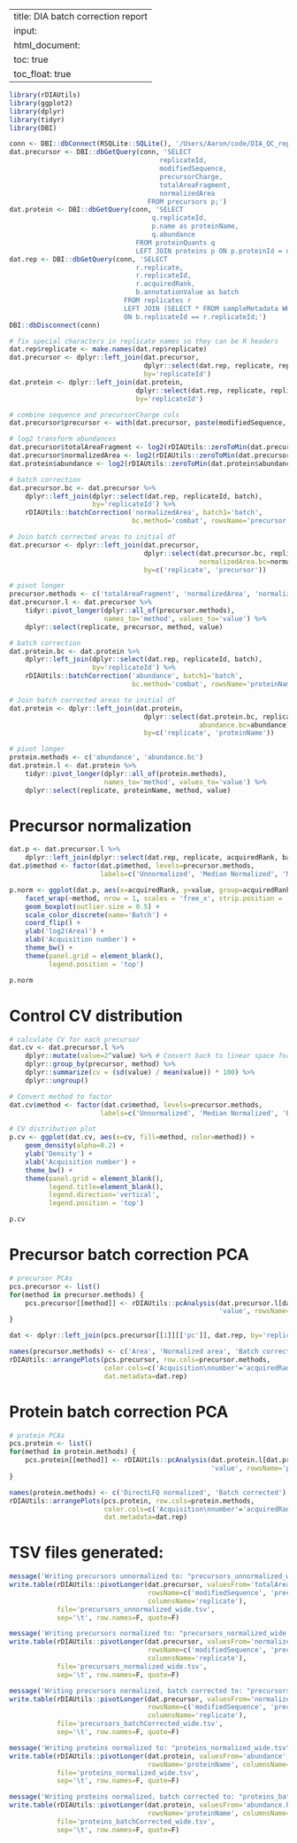 
---
title: DIA batch correction report
input:
    html_document:
        toc: true
        toc_float: true
---

```r

library(rDIAUtils)
library(ggplot2)
library(dplyr)
library(tidyr)
library(DBI)

conn <- DBI::dbConnect(RSQLite::SQLite(), '/Users/Aaron/code/DIA_QC_report/testData/normalize_db/full/data.db3')
dat.precursor <- DBI::dbGetQuery(conn, 'SELECT
                                      replicateId,
                                      modifiedSequence,
                                      precursorCharge,
                                      totalAreaFragment,
                                      normalizedArea
                                   FROM precursors p;')
dat.protein <- DBI::dbGetQuery(conn, 'SELECT
                                    q.replicateId,
                                    p.name as proteinName,
                                    q.abundance 
                                FROM proteinQuants q
                                LEFT JOIN proteins p ON p.proteinId = q.proteinId;')
dat.rep <- DBI::dbGetQuery(conn, 'SELECT
                                r.replicate,
                                r.replicateId,
                                r.acquiredRank,
                                b.annotationValue as batch
                             FROM replicates r
                             LEFT JOIN (SELECT * FROM sampleMetadata WHERE annotationKey == "batch") b
                             ON b.replicateId == r.replicateId;')
DBI::dbDisconnect(conn)

# fix special characters in replicate names so they can be R headers
dat.rep$replicate <- make.names(dat.rep$replicate)
dat.precursor <- dplyr::left_join(dat.precursor,
                                  dplyr::select(dat.rep, replicate, replicateId),
                                  by='replicateId')
dat.protein <- dplyr::left_join(dat.protein,
                                dplyr::select(dat.rep, replicate, replicateId),
                                by='replicateId')

# combine sequence and precursorCharge cols
dat.precursor$precursor <- with(dat.precursor, paste(modifiedSequence, precursorCharge, sep='_'))

# log2 transform abundances
dat.precursor$totalAreaFragment <- log2(rDIAUtils::zeroToMin(dat.precursor$totalAreaFragment))
dat.precursor$normalizedArea <- log2(rDIAUtils::zeroToMin(dat.precursor$normalizedArea))
dat.protein$abundance <- log2(rDIAUtils::zeroToMin(dat.protein$abundance))

```


```r

# batch correction
dat.precursor.bc <- dat.precursor %>% 
    dplyr::left_join(dplyr::select(dat.rep, replicateId, batch),
                     by='replicateId') %>%
    rDIAUtils::batchCorrection('normalizedArea', batch1='batch',
                               bc.method='combat', rowsName='precursor')

# Join batch corrected areas to initial df
dat.precursor <- dplyr::left_join(dat.precursor,
                                  dplyr::select(dat.precursor.bc, replicate, precursor,
                                                normalizedArea.bc=normalizedArea),
                                  by=c('replicate', 'precursor'))

# pivot longer
precursor.methods <- c('totalAreaFragment', 'normalizedArea', 'normalizedArea.bc')
dat.precursor.l <- dat.precursor %>%
    tidyr::pivot_longer(dplyr::all_of(precursor.methods),
                        names_to='method', values_to='value') %>%
    dplyr::select(replicate, precursor, method, value)

```

```r

# batch correction
dat.protein.bc <- dat.protein %>% 
    dplyr::left_join(dplyr::select(dat.rep, replicateId, batch),
                     by='replicateId') %>%
    rDIAUtils::batchCorrection('abundance', batch1='batch',
                               bc.method='combat', rowsName='proteinName')

# Join batch corrected areas to initial df
dat.protein <- dplyr::left_join(dat.protein,
                                  dplyr::select(dat.protein.bc, replicate, proteinName,
                                                abundance.bc=abundance),
                                  by=c('replicate', 'proteinName'))

# pivot longer
protein.methods <- c('abundance', 'abundance.bc')
dat.protein.l <- dat.protein %>%
    tidyr::pivot_longer(dplyr::all_of(protein.methods),
                        names_to='method', values_to='value') %>%
    dplyr::select(replicate, proteinName, method, value)

```

# Precursor normalization

```r

dat.p <- dat.precursor.l %>%
    dplyr::left_join(dplyr::select(dat.rep, replicate, acquiredRank, batch))
dat.p$method <- factor(dat.p$method, levels=precursor.methods,
                       labels=c('Unnormalized', 'Median Normalized', 'Normalized, Batch Corrected'))

p.norm <- ggplot(dat.p, aes(x=acquiredRank, y=value, group=acquiredRank, color=batch)) +
    facet_wrap(~method, nrow = 1, scales = 'free_x', strip.position = 'top') +
    geom_boxplot(outlier.size = 0.5) +
    scale_color_discrete(name='Batch') +
    coord_flip() +
    ylab('log2(Area)') +
    xlab('Acquisition number') +
    theme_bw() +
    theme(panel.grid = element_blank(),
          legend.position = 'top')

p.norm

```

# Control CV distribution

```r

# calculate CV for each precursor
dat.cv <- dat.precursor.l %>%
    dplyr::mutate(value=2^value) %>% # Convert back to linear space for CV calculation
    dplyr::group_by(precursor, method) %>%
    dplyr::summarize(cv = (sd(value) / mean(value)) * 100) %>%
    dplyr::ungroup()

# Convert method to factor
dat.cv$method <- factor(dat.cv$method, levels=precursor.methods,
                       labels=c('Unnormalized', 'Median Normalized', 'Batch Corrected'))

# CV distribution plot
p.cv <- ggplot(dat.cv, aes(x=cv, fill=method, color=method)) +
    geom_density(alpha=0.2) +
    ylab('Density') +
    xlab('Acquisition number') +
    theme_bw() +
    theme(panel.grid = element_blank(),
          legend.title=element_blank(),
          legend.direction='vertical',
          legend.position = 'top')

p.cv

```

# Precursor batch correction PCA

```r

# precursor PCAs
pcs.precursor <- list()
for(method in precursor.methods) {
    pcs.precursor[[method]] <- rDIAUtils::pcAnalysis(dat.precursor.l[dat.precursor.l$method == method,],
                                                     'value', rowsName='precursor', columnsName='replicate')
}

dat <- dplyr::left_join(pcs.precursor[[1]][['pc']], dat.rep, by='replicate')

names(precursor.methods) <- c('Area', 'Normalized area', 'Batch corrected')
rDIAUtils::arrangePlots(pcs.precursor, row.cols=precursor.methods,
                        color.cols=c('Acquisition\nnumber'='acquiredRank', 'Batch'='batch'),
                        dat.metadata=dat.rep)
```

# Protein batch correction PCA

```r

# protein PCAs
pcs.protein <- list()
for(method in protein.methods) {
    pcs.protein[[method]] <- rDIAUtils::pcAnalysis(dat.protein.l[dat.protein.l$method == method,],
                                                   'value', rowsName='proteinName', columnsName='replicate')
}

names(protein.methods) <- c('DirectLFQ normalized', 'Batch corrected')
rDIAUtils::arrangePlots(pcs.protein, row.cols=protein.methods,
                        color.cols=c('Acquisition\nnumber'='acquiredRank', 'Batch'='batch'),
                        dat.metadata=dat.rep)
```


# TSV files generated:

```r

message('Writing precursors unnormalized to: "precursors_unnormalized_wide.tsv"')
write.table(rDIAUtils::pivotLonger(dat.precursor, valuesFrom='totalAreaFragment',
                                   rowsName=c('modifiedSequence', 'precursorCharge'),
                                   columnsName='replicate'),
            file='precursors_unnormalized_wide.tsv',
            sep='\t', row.names=F, quote=F)

message('Writing precursors normalized to: "precursors_normalized_wide.tsv"')
write.table(rDIAUtils::pivotLonger(dat.precursor, valuesFrom='normalizedArea',
                                   rowsName=c('modifiedSequence', 'precursorCharge'),
                                   columnsName='replicate'),
            file='precursors_normalized_wide.tsv',
            sep='\t', row.names=F, quote=F)

message('Writing precursors normalized, batch corrected to: "precursors_batchCorrected_wide.tsv"')
write.table(rDIAUtils::pivotLonger(dat.precursor, valuesFrom='normalizedArea.bc',
                                   rowsName=c('modifiedSequence', 'precursorCharge'),
                                   columnsName='replicate'),
            file='precursors_batchCorrected_wide.tsv',
            sep='\t', row.names=F, quote=F)

message('Writing proteins normalized to: "proteins_normalized_wide.tsv"')
write.table(rDIAUtils::pivotLonger(dat.protein, valuesFrom='abundance',
                                   rowsName='proteinName', columnsName='replicate'),
            file='proteins_normalized_wide.tsv',
            sep='\t', row.names=F, quote=F)

message('Writing proteins normalized, batch corrected to: "proteins_batchCorrected_wide.tsv"')
write.table(rDIAUtils::pivotLonger(dat.protein, valuesFrom='abundance.bc',
                                   rowsName='proteinName', columnsName='replicate'),
            file='proteins_batchCorrected_wide.tsv',
            sep='\t', row.names=F, quote=F)

```

